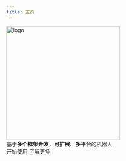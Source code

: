```yaml
---
title: 主页
---
```



<div className={styles.hero}>
<div className={styles.heroInner}>
<Heading as="h1" className={styles.heroProjectTagline}>
<img
width="300"
className={styles.heroLogo}
src="https://s2.loli.net/2023/08/24/7HGPQ92Ro38yS6z.png"
alt="logo"/>
<div className={styles.heroTitle}>
基于<b>多个框架开发</b>，<b>可扩展</b>、<b>多平台</b>的机器人
</div>
</Heading>
<div className={styles.indexCtas}>
<Link className="button button--primary" to="/docs/development/deploy">开始使用</Link>
<Link className="button button--info" to="/docs">了解更多</Link>
</div>
</div>
</div>
<HomepageFeatures />
